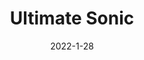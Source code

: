 ---
title: Ultimate Sonic
description: A Flash version of Sega's hit 'Sonic The Hedgehog' series
date: 2022-1-28
type: Flash
name: ultimatesonic
credits:
- Game by Newgrounds
---